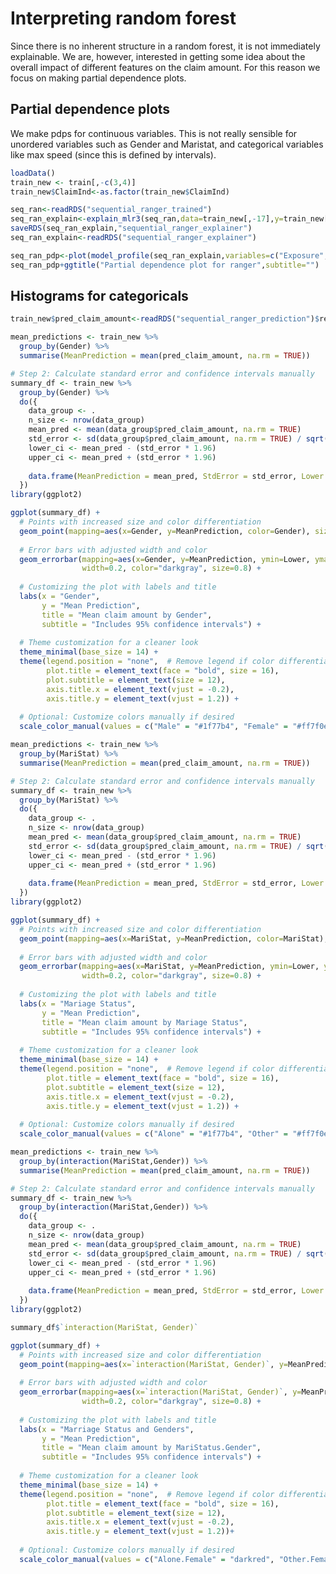# Interpreting random forest

Since there is no inherent structure in a random forest, it is not immediately explainable. We are, however, interested in getting some idea about the overall impact of different features on the claim amount. For this reason we focus on making partial dependence plots.


## Partial dependence plots
We make pdps for continuous variables. This is not really sensible for unordered variables such as Gender and Maristat, and categorical variables like max speed (since this is defined by intervals).

```r
loadData()
train_new <- train[,-c(3,4)]
train_new$ClaimInd<-as.factor(train_new$ClaimInd)

seq_ran<-readRDS("sequential_ranger_trained")
seq_ran_explain<-explain_mlr3(seq_ran,data=train_new[,-17],y=train_new[,17])
saveRDS(seq_ran_explain,"sequential_ranger_explainer")
seq_ran_explain<-readRDS("sequential_ranger_explainer")

seq_ran_pdp<-plot(model_profile(seq_ran_explain,variables=c("Exposure","BonusMalus","DrivAge","HasKmLimit","LicAge","RiskVar"),type="partial"))
seq_ran_pdp+ggtitle("Partial dependence plot for ranger",subtitle="")
```

## Histograms for categoricals

<!-- Denne kode er enormt grim -->
```r
train_new$pred_claim_amount<-readRDS("sequential_ranger_prediction")$response

mean_predictions <- train_new %>%
  group_by(Gender) %>%
  summarise(MeanPrediction = mean(pred_claim_amount, na.rm = TRUE))

# Step 2: Calculate standard error and confidence intervals manually
summary_df <- train_new %>%
  group_by(Gender) %>%
  do({
    data_group <- .
    n_size <- nrow(data_group)
    mean_pred <- mean(data_group$pred_claim_amount, na.rm = TRUE)
    std_error <- sd(data_group$pred_claim_amount, na.rm = TRUE) / sqrt(n_size)
    lower_ci <- mean_pred - (std_error * 1.96)
    upper_ci <- mean_pred + (std_error * 1.96)
    
    data.frame(MeanPrediction = mean_pred, StdError = std_error, Lower = lower_ci, Upper = upper_ci)
  })
library(ggplot2)

ggplot(summary_df) +
  # Points with increased size and color differentiation
  geom_point(mapping=aes(x=Gender, y=MeanPrediction, color=Gender), size=4, alpha=0.8) +
  
  # Error bars with adjusted width and color
  geom_errorbar(mapping=aes(x=Gender, y=MeanPrediction, ymin=Lower, ymax=Upper), 
                width=0.2, color="darkgray", size=0.8) +
  
  # Customizing the plot with labels and title
  labs(x = "Gender", 
       y = "Mean Prediction", 
       title = "Mean claim amount by Gender",
       subtitle = "Includes 95% confidence intervals") +
  
  # Theme customization for a cleaner look
  theme_minimal(base_size = 14) +
  theme(legend.position = "none",  # Remove legend if color differentiation by Gender is not needed
        plot.title = element_text(face = "bold", size = 16),
        plot.subtitle = element_text(size = 12),
        axis.title.x = element_text(vjust = -0.2),
        axis.title.y = element_text(vjust = 1.2)) +
  
  # Optional: Customize colors manually if desired
  scale_color_manual(values = c("Male" = "#1f77b4", "Female" = "#ff7f0e"))

```

```r
mean_predictions <- train_new %>%
  group_by(MariStat) %>%
  summarise(MeanPrediction = mean(pred_claim_amount, na.rm = TRUE))

# Step 2: Calculate standard error and confidence intervals manually
summary_df <- train_new %>%
  group_by(MariStat) %>%
  do({
    data_group <- .
    n_size <- nrow(data_group)
    mean_pred <- mean(data_group$pred_claim_amount, na.rm = TRUE)
    std_error <- sd(data_group$pred_claim_amount, na.rm = TRUE) / sqrt(n_size)
    lower_ci <- mean_pred - (std_error * 1.96)
    upper_ci <- mean_pred + (std_error * 1.96)
    
    data.frame(MeanPrediction = mean_pred, StdError = std_error, Lower = lower_ci, Upper = upper_ci)
  })
library(ggplot2)

ggplot(summary_df) +
  # Points with increased size and color differentiation
  geom_point(mapping=aes(x=MariStat, y=MeanPrediction, color=MariStat), size=4, alpha=0.8) +
  
  # Error bars with adjusted width and color
  geom_errorbar(mapping=aes(x=MariStat, y=MeanPrediction, ymin=Lower, ymax=Upper), 
                width=0.2, color="darkgray", size=0.8) +
  
  # Customizing the plot with labels and title
  labs(x = "Mariage Status", 
       y = "Mean Prediction", 
       title = "Mean claim amount by Mariage Status",
       subtitle = "Includes 95% confidence intervals") +
  
  # Theme customization for a cleaner look
  theme_minimal(base_size = 14) +
  theme(legend.position = "none",  # Remove legend if color differentiation by Gender is not needed
        plot.title = element_text(face = "bold", size = 16),
        plot.subtitle = element_text(size = 12),
        axis.title.x = element_text(vjust = -0.2),
        axis.title.y = element_text(vjust = 1.2)) +
  
  # Optional: Customize colors manually if desired
  scale_color_manual(values = c("Alone" = "#1f77b4", "Other" = "#ff7f0e"))
```


```r
mean_predictions <- train_new %>%
  group_by(interaction(MariStat,Gender)) %>%
  summarise(MeanPrediction = mean(pred_claim_amount, na.rm = TRUE))

# Step 2: Calculate standard error and confidence intervals manually
summary_df <- train_new %>%
  group_by(interaction(MariStat,Gender)) %>%
  do({
    data_group <- .
    n_size <- nrow(data_group)
    mean_pred <- mean(data_group$pred_claim_amount, na.rm = TRUE)
    std_error <- sd(data_group$pred_claim_amount, na.rm = TRUE) / sqrt(n_size)
    lower_ci <- mean_pred - (std_error * 1.96)
    upper_ci <- mean_pred + (std_error * 1.96)
    
    data.frame(MeanPrediction = mean_pred, StdError = std_error, Lower = lower_ci, Upper = upper_ci)
  })
library(ggplot2)

summary_df$`interaction(MariStat, Gender)`

ggplot(summary_df) +
  # Points with increased size and color differentiation
  geom_point(mapping=aes(x=`interaction(MariStat, Gender)`, y=MeanPrediction, color=`interaction(MariStat, Gender)`), size=4, alpha=0.8) +
  
  # Error bars with adjusted width and color
  geom_errorbar(mapping=aes(x=`interaction(MariStat, Gender)`, y=MeanPrediction, ymin=Lower, ymax=Upper), 
                width=0.2, color="darkgray", size=0.8) +
  
  # Customizing the plot with labels and title
  labs(x = "Marriage Status and Genders", 
       y = "Mean Prediction", 
       title = "Mean claim amount by MariStatus.Gender",
       subtitle = "Includes 95% confidence intervals") +
  
  # Theme customization for a cleaner look
  theme_minimal(base_size = 14) +
  theme(legend.position = "none",  # Remove legend if color differentiation by Gender is not needed
        plot.title = element_text(face = "bold", size = 16),
        plot.subtitle = element_text(size = 12),
        axis.title.x = element_text(vjust = -0.2),
        axis.title.y = element_text(vjust = 1.2))+
  
  # Optional: Customize colors manually if desired
  scale_color_manual(values = c("Alone.Female" = "darkred", "Other.Female" = "salmon",Alone.Male="darkblue",Other.Male="cyan"))
```




